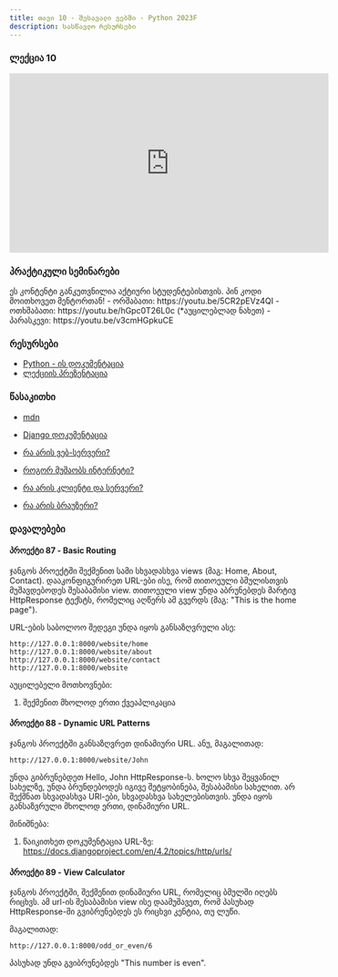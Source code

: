 ```yaml
---
title: თავი 10 - შესავალი ვებში - Python 2023F
description: სასწავლო რესურსები
---
```


### ლექცია 10
<iframe width="560" height="315" src="https://www.youtube.com/embed/V7G__3xQsJo" title="YouTube video player" frameborder="0" allow="accelerometer; autoplay; clipboard-write; encrypted-media; gyroscope; picture-in-picture; web-share" allowfullscreen></iframe>

### პრაქტიკული სემინარები

<Card>
<PinCodeProtectedContent>
    <Locked>
        ეს კონტენტი განკუთვნილია აქტიური სტუდენტებისთვის.
        პინ კოდი მოითხოვეთ მენტორთან!
    </Locked>
    <Unlocked>
        - ორშაბათი: https://youtu.be/5CR2pEVz4QI
        - ოთხშაბათი: https://youtu.be/hGpc0T26L0c (*აუცილებლად ნახეთ)
        - პარასკევი: https://youtu.be/v3cmHGpkuCE
    </Unlocked>
</PinCodeProtectedContent>
</Card>

### რესურსები
- [Python - ის დოკუმენტაცია](https://docs.python.org/3/library/)
- [ლექციის პრეზენტაცია](https://docs.google.com/presentation/d/1g0KIrkDy-uRcb8iObgcyWWCpaUj5palHToMaYEO0mGA/edit?usp=sharing)

### წასაკითხი
- [mdn](https://developer.mozilla.org/en-US/)
- [Django დოკუმენტაცია](https://docs.djangoproject.com/en/4.2/)

- [რა არის ვებ-სერვერი?](https://developer.mozilla.org/en-US/docs/Learn/Common_questions/Web_mechanics/Pages_sites_servers_and_search_engines)
- [როგორ მუშაობს ინტერნეტი?](https://developer.mozilla.org/en-US/docs/Learn/Common_questions/Web_mechanics/How_does_the_Internet_work)
- [რა არის კლიენტი და სერვერი?](https://developer.mozilla.org/en-US/docs/Learn/Getting_started_with_the_web/How_the_Web_works#clients_and_servers)
- [რა არის ბრაუზერი?](https://www.youtube.com/watch?v=BrXPcaRlBqo)

### დავალებები

#### პროექტი 87 - Basic Routing
ჯანგოს პროექტში შექმენით სამი სხვადასხვა views (მაგ: Home, About, Contact).
დააკონფიგურირეთ URL-ები ისე, რომ თითოეული ბმულისთვის მუშავდებოდეს შესაბამისი view.
თითოეული view უნდა აბრუნებდეს მარტივ HttpResponse ტექსტს, რომელიც აღწერს ამ გვერდს (მაგ: "This is the home page").

URL-ების საბოლოო შედეგი უნდა იყოს განსაზღვრული ასე:
```shell
http://127.0.0.1:8000/website/home
http://127.0.0.1:8000/website/about
http://127.0.0.1:8000/website/contact
http://127.0.0.1:8000/website
```

აუცილებელი მოთხოვნები:
1. შექმენით მხოლოდ ერთი ქვეაპლიკაცია


#### პროექტი 88 - Dynamic URL Patterns

ჯანგოს პროექტში განსაზღვრეთ დინამიური URL. ანუ, მაგალითად: 

```shell
http://127.0.0.1:8000/website/John
```

უნდა გიბრუნებდეთ Hello, John HttpResponse-ს. ხოლო სხვა შეყვანილ სახელზე, უნდა ბრუნდებოდეს იგივე შეტყობინება, შესაბამისი სახელით.
არ შექმნათ სხვადასხვა URl-ები, სხვადასხვა სახელებისთვის. უნდა იყოს განსაზვრული მხოლოდ ერთი, დინამიური URL.

მინიშნება:
1. წაიკითხეთ დოკუმენტაცია URL-ზე: https://docs.djangoproject.com/en/4.2/topics/http/urls/

#### პროექტი 89 - View Calculator

ჯანგოს პროექტში, შექმენით დინამიური URL, რომელიც ბმულში იღებს რიცხვს. ამ url-ის შესაბამისი view ისე დაამუშავეთ, რომ პასუხად HttpResponse-ში გვიბრუნებდეს ეს რიცხვი კენტია, თუ ლუწი.

მაგალითად:
```shell
http://127.0.0.1:8000/odd_or_even/6
```

პასუხად უნდა გვიბრუნებდეს "This number is even".